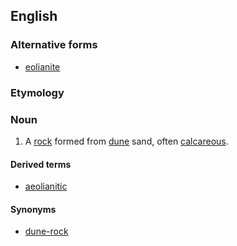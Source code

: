 ==English==
===Alternative forms===
*[[eolianite]]
===Etymology===

{{suffix|aeolian|ite}}

===Noun===
{{en-noun}}

# {{geology}} A [[rock]] formed from [[dune]] sand, often [[calcareous]].

====Derived terms====
*[[aeolianitic]]

====Synonyms====
*[[dune-rock]]